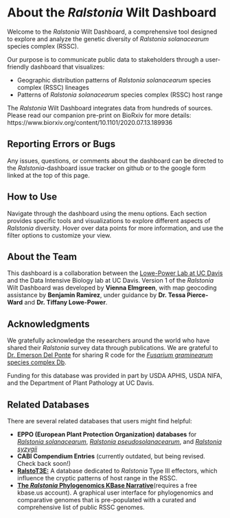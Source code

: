 # About the *Ralstonia*  Wilt Dashboard

Welcome to the *Ralstonia* Wilt Dashboard, a comprehensive tool designed to explore and analyze the genetic diversity of *Ralstonia solanacearum* species complex (RSSC).

Our purpose is to communicate public data to stakeholders through a user-friendly dashboard that visualizes: 

- Geographic distribution patterns of *Ralstonia solanacearum* species complex (RSSC) lineages
- Patterns of *Ralstonia solanacearum* species complex (RSSC) host range 

The *Ralstonia* Wilt Dashboard integrates data from hundreds of sources. Please read our companion pre-print on BioRxiv for more details: https://www.biorxiv.org/content/10.1101/2020.07.13.189936

## Reporting Errors or Bugs

Any issues, questions, or comments about the dashboard can be directed to the *Ralstonia*-dashboard issue tracker on github or to the google form linked at the top of this page.

## How to Use

Navigate through the dashboard using the menu options. Each section provides specific tools and visualizations to explore different aspects of *Ralstonia* diversity. Hover over data points for more information, and use the filter options to customize your view.

## About the Team 

This dashboard is a collaboration between the [Lowe-Power Lab at UC Davis](https://lowepowerlab.ucdavis.edu) and the Data Intensive Biology lab at UC Davis. Version 1 of the *Ralstonia* Wilt Dashboard was developed by **Vienna Elmgreen**, with map geocoding assistance by **Benjamin Ramirez**, under guidance by **Dr. Tessa Pierce-Ward** and **Dr. Tiffany Lowe-Power**. 

## Acknowledgments

We gratefully acknowledge the researchers around the world who have shared their *Ralstonia* survey data through publications. We are grateful to [Dr. Emerson Del Ponte](https://emersondelponte.netlify.app/) for sharing R code for the [*Fusarium graminearum* species complex Db](https://fgsc.netlify.app/).

Funding for this database was provided in part by USDA APHIS, USDA NIFA, and the Department of Plant Pathology at UC Davis. 

## Related Databases

There are several related databases that users might find helpful:

- **EPPO (European Plant Protection Organization) databases** for [*Ralstonia solanacearum*](https://gd.eppo.int/taxon/RALSSL), [*Ralstonia pseudosolanacearum*](https://gd.eppo.int/taxon/RALSPS), and  [*Ralstonia syzygii*](https://gd.eppo.int/taxon/RALSSY/distribution)
- **CABI Compendium Entries** (currently outdated, but being revised. Check back soon!)
- [**RalstoT3E:**](https://iant.toulouse.inra.fr/bacteria/annotation/site/prj/T3Ev3/) A database dedicated to *Ralstonia* Type III effectors, which influence the cryptic patterns of host range in the RSSC.
- [**The *Ralstonia* Phylogenomics KBase Narrative**](https://narrative.kbase.us/narrative/189849)(requires a free kbase.us account). A graphical user interface for phylogenomics and comparative genomes that is pre-populated with a curated and comprehensive list of public RSSC genomes. 